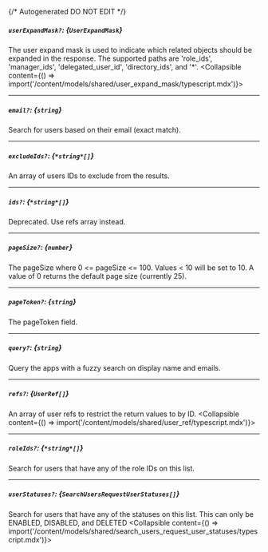 {/* Autogenerated DO NOT EDIT  */}

##### `userExpandMask?`: *{`UserExpandMask`}*
The user expand mask is used to indicate which related objects should be expanded in the response.
 The supported paths are 'role_ids', 'manager_ids', 'delegated_user_id', 'directory_ids', and '*'.
<Collapsible content={() => import('/content/models/shared/user_expand_mask/typescript.mdx')}>
</Collapsible>

---
##### `email?`: *{`string`}*
Search for users based on their email (exact match).

---
##### `excludeIds?`: *{`*string*[]`}*
An array of users IDs to exclude from the results.

---
##### `ids?`: *{`*string*[]`}*
Deprecated. Use refs array instead.

---
##### `pageSize?`: *{`number`}*
The pageSize where 0 \<= pageSize \<= 100. Values \< 10 will be set to 10. A value of 0 returns the default page size (currently 25).

---
##### `pageToken?`: *{`string`}*
The pageToken field.

---
##### `query?`: *{`string`}*
Query the apps with a fuzzy search on display name and emails.

---
##### `refs?`: *{`UserRef[]`}*
An array of user refs to restrict the return values to by ID.
<Collapsible content={() => import('/content/models/shared/user_ref/typescript.mdx')}>
</Collapsible>

---
##### `roleIds?`: *{`*string*[]`}*
Search for users that have any of the role IDs on this list.

---
##### `userStatuses?`: *{`SearchUsersRequestUserStatuses[]`}*
Search for users that have any of the statuses on this list. This can only be ENABLED, DISABLED, and DELETED
<Collapsible content={() => import('/content/models/shared/search_users_request_user_statuses/typescript.mdx')}>
</Collapsible>

